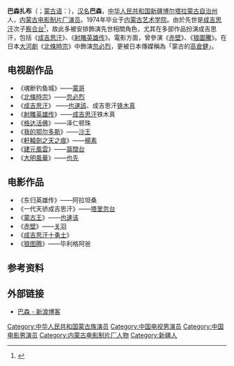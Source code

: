 {{藝人
|姓名 = 巴森
|類型 = 男演員
|圖片 = 
|圖片尺寸 = 
|圖片簡介 = 
|原名 = 巴森扎布
|外文名 = 
|外文 =  
|羅馬拼音 = 
|英文名 = 
|暱稱 = 
|其他藝名 = 
|國籍 = {{PRC}}
|民族 = [[蒙古族|蒙古族]]
|籍貫 = 
|出生日期 = 
|出生地點 = [[中国|中国]][[新疆|新疆]][[博尔塔拉蒙古自治州|博尔塔拉蒙古自治州]]
|逝世日期 = 
|逝世地點 = 
|職業 = [[电影|电影]][[演員|演員]]、[[电视剧|电视剧]]演員 
|語言 = [[汉语|汉语]]、[[蒙古语|蒙古语]]
|代表作 = [[赤壁_(电影)|赤壁]]<br>[[成吉思汗_(2004年电视剧)|成吉思汗]]<br>[[射雕英雄传_(2003年电视剧)|射雕英雄传]]
|唱片公司 = 
|經紀公司 = 
|網站 = 
|相關團體 = 
|獎項 = 
|IMDb = 2436529
}}

'''巴森扎布'''（{{bd|1954年||||catIdx=B}}；[[蒙古语|蒙古语]]：{{Lang|mn|Mijid Baasanjav}}），[[汉名|汉名]]'''巴森'''，[[中华人民共和国|中华人民共和国]][[新疆|新疆]][[博尔塔拉蒙古自治州|博尔塔拉蒙古自治州]]人，[[内蒙古电影制片厂|内蒙古电影制片厂]][[演员|演员]]。1974年毕业于[[内蒙古艺术学院|内蒙古艺术学院]]。由於先世是[[成吉思汗|成吉思汗]]次子[[察合台|察合台]]<ref>{{Cite web |url=http://www.surag.net/viewArticle.do?method=viewArticle&id=4a4f878f181c25e50118b6cf721f0078 |title=巴森做客北方新闻网畅谈演艺人生 |access-date=2012-10-11 |archive-date=2016-05-30 |archive-url=https://web.archive.org/web/20160530014005/http://www.surag.net/viewArticle.do/?method=viewArticle&id=4a4f878f181c25e50118b6cf721f0078 |dead-url=yes }}</ref>，故此多被安排飾演先世相關角色，尤其在多部作品扮演成吉思汗，包括《[[成吉思汗_(2004年电视剧)|成吉思汗]]》、《[[射雕英雄传_(2003年电视剧)|射雕英雄传]]》。電影方面，曾參演《[[赤壁_(电影)|赤壁]]》、《[[狼圖騰|狼圖騰]]》。在日本[[大河劇|大河劇]]《[[北條時宗_(大河劇)|北條時宗]]》中飾演[[元世祖|忽必烈]]，更被日本傳媒稱為「蒙古的[[高倉健|高倉健]]」。

==电视剧作品==
*《魂断钓鱼城》——[[蒙哥|蒙哥]]
*《[[北條時宗_(大河剧)|北條時宗]]》——[[忽必烈|忽必烈]]
*《[[成吉思汗_(2004年电视剧)|成吉思汗]]》 ——[[也速該|也速該]]、成吉思汗[[铁木真|铁木真]]
*《[[射雕英雄传_(2003年电视剧)|射雕英雄传]]》——[[成吉思汗|成吉思汗]]铁木真
*《[[格达活佛_(电视剧)|格达活佛]]》——泽仁顿珠
*《[[我的鄂尔多斯|我的鄂尔多斯]]》——[[沙克都尔扎布|沙王]]
*《[[軒轅劍之天之痕|軒轅劍之天之痕]]》——[[楊素|楊素]]
*《[[建元風雲|建元風雲]]》——[[窩闊台|窩闊台]]
*《[[大明風華|大明風華]]》——[[也先|也先]]
==电影作品==
*《东归英雄传》——阿拉坦桑
*《一代天骄成吉思汗》——[[塔里忽台|塔里忽台]]
*《[[蒙古王|蒙古王]]》——[[也速该|也速该]]
*《[[赤壁_(电影)|赤壁]]》——[[关羽|关羽]] 
*《[[成吉思汗十勇士|成吉思汗十勇士]]》
*《[[狼图腾_(电影)|狼图腾]]》——毕利格阿爸
== 参考资料 ==
{{Reflist}}

== 外部链接 ==
*[http://blog.sina.com.cn/bs1954 巴森 - 新浪博客] {{Wayback|url=http://blog.sina.com.cn/bs1954 |date=20110718025236 }}

{{中国电影金凤凰奖}}

[[Category:中华人民共和国蒙古族演员|Category:中华人民共和国蒙古族演员]]
[[Category:中国电视男演员|Category:中国电视男演员]]
[[Category:中国电影男演员|Category:中国电影男演员]]
[[Category:内蒙古电影制片厂人物|Category:内蒙古电影制片厂人物]]
[[Category:新疆人|Category:新疆人]]